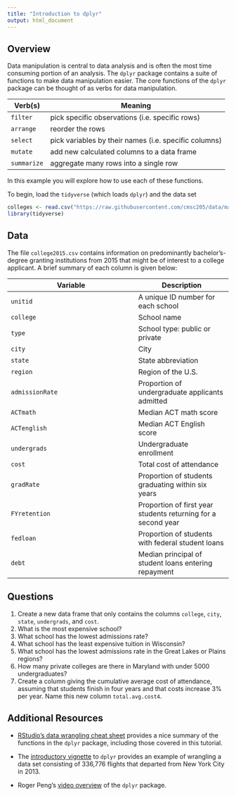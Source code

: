 ```yaml
---
title: "Introduction to dplyr"
output: html_document
---
```


## Overview

Data manipulation is central to data analysis and is often the most time consuming portion of an analysis. The `dplyr` package contains a suite of functions to make data manipulation easier. The core functions of the `dplyr` package can be thought of as verbs for data manipulation.


Verb(s)               | Meaning
------------ | -----------------------------------------------------
`filter`     | pick specific observations (i.e. specific rows)
`arrange`    | reorder the rows
`select`     | pick variables by their names (i.e. specific columns)
`mutate`     | add new calculated columns to a data frame
`summarize`  | aggregate many rows into a single row 


In this example you will explore how to use each of these functions.

To begin, load the `tidyverse` (which loads `dplyr`) and the data set

```r
colleges <- read.csv("https://raw.githubusercontent.com/cmsc205/data/master/colleges2015.csv")
library(tidyverse)
```


## Data 

The file `college2015.csv` contains information on predominantly bachelor's-degree granting institutions from 2015 that might be of interest to a college applicant. A brief summary of each column is given below:


Variable        | Description
--------------- | -----------
`unitid`        | A unique ID number for each school
`college`       | School name
`type`          | School type: public or private
`city`          | City
`state`         | State abbreviation
`region`        | Region of the U.S.
`admissionRate` | Proportion of undergraduate applicants admitted
`ACTmath`       | Median ACT math score
`ACTenglish`    | Median ACT English score
`undergrads`    | Undergraduate enrollment
`cost`          | Total cost of attendance
`gradRate`      | Proportion of students graduating within six years
`FYretention`   | Proportion of first year students returning for a second year
`fedloan`       | Proportion of students with federal student loans
`debt`          | Median principal of student loans entering repayment



## Questions

1) Create a new data frame that only contains the columns `college`, `city`, `state`, `undergrads`, and `cost`.
2) What is the most expensive school? 
3) What school has the lowest admissions rate? 
4) What school has the least expensive tuition in Wisconsin?
5) What school has the lowest admissions rate in the Great Lakes or Plains regions?
5) How many private colleges are there in Maryland with under 5000 undergraduates?
6) Create a column giving the cumulative average cost of attendance, assuming that students finish in four years and that costs increase 3% per year. Name this new column `total.avg.cost4`.



## Additional Resources

* [RStudio's data wrangling cheat sheet](https://www.rstudio.com/wp-content/uploads/2015/02/data-wrangling-cheatsheet.pdf) provides a nice summary of the functions in the `dplyr` package, including those covered in this tutorial.

* The [introductory vignette](https://cran.rstudio.com/web/packages/dplyr/vignettes/introduction.html) to `dplyr` provides an example of wrangling a data set consisting of 336,776 flights that departed from New York City in 2013.

* Roger Peng's [video overview](https://www.youtube.com/watch?v=aywFompr1F4&feature=youtu.be) of the `dplyr` package.